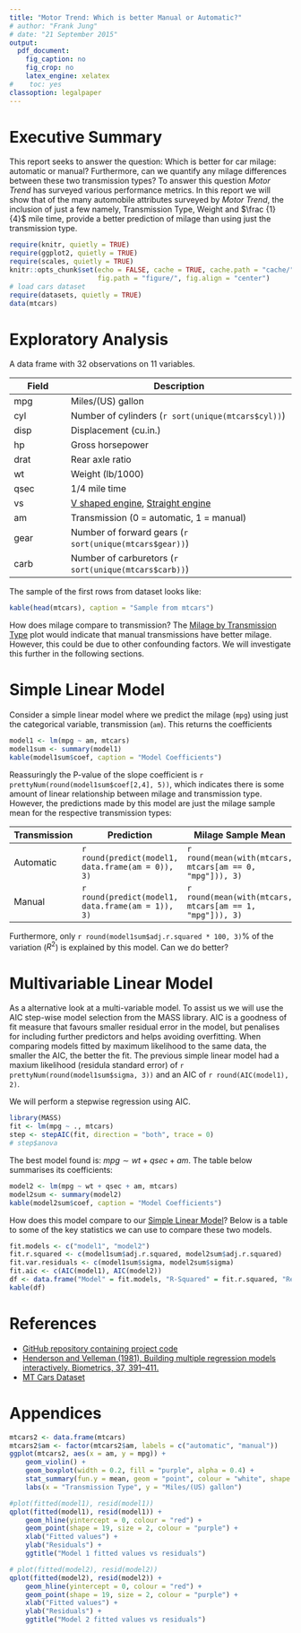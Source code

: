 ```yaml
---
title: "Motor Trend: Which is better Manual or Automatic?"
# author: "Frank Jung"
# date: "21 September 2015"
output:
  pdf_document:
    fig_caption: no
    fig_crop: no
    latex_engine: xelatex
#    toc: yes
classoption: legalpaper
---
```


# Executive Summary

This report seeks to answer the question: Which is better for car milage: 
automatic or manual? Furthermore, can we quantify any milage differences between
these two transmission types? To answer this question _Motor Trend_ has surveyed
various performance metrics. In this report we will show that of the many 
automobile attributes surveyed by _Motor Trend_, the inclusion of just a few 
namely, Transmission Type, Weight and $\frac {1} {4}$ mile time, provide a 
better prediction of milage than using just the transmission type.

```r
require(knitr, quietly = TRUE)
require(ggplot2, quietly = TRUE)
require(scales, quietly = TRUE)
knitr::opts_chunk$set(echo = FALSE, cache = TRUE, cache.path = "cache/", 
                      fig.path = "figure/", fig.align = "center")
# load cars dataset
require(datasets, quietly = TRUE)
data(mtcars)
```

# Exploratory Analysis

A data frame with 32 observations on 11 variables.

| Field | Description               |
|-------|---------------------------|
| mpg   | Miles/(US) gallon         |
| cyl   | Number of cylinders (`r sort(unique(mtcars$cyl))`) |
| disp  | Displacement (cu.in.)     |
| hp    | Gross horsepower          |
| drat  | Rear axle ratio           |
| wt    | Weight (lb/1000)          |
| qsec  | 1/4 mile time             |
| vs    | [V shaped engine](https://en.wikipedia.org/wiki/V_engine), [Straight engine](https://en.wikipedia.org/wiki/Straight_engine) |
| am    | Transmission (0 = automatic, 1 = manual) |
| gear  | Number of forward gears (`r sort(unique(mtcars$gear))`) |
| carb  | Number of carburetors (`r sort(unique(mtcars$carb))`) |

The sample of the first rows from dataset looks like:

```r
kable(head(mtcars), caption = "Sample from mtcars")
```

How does milage compare to transmission? The [Milage by Transmission
Type](#appendices) plot would indicate that manual transmissions have better
milage. However, this could be due to other confounding factors. We will
investigate this further in the following sections.

# Simple Linear Model

Consider a simple linear model where we predict the milage (`mpg`) using just 
the categorical variable, transmission (`am`). This returns the coefficients

```r
model1 <- lm(mpg ~ am, mtcars)
model1sum <- summary(model1)
kable(model1sum$coef, caption = "Model Coefficients")
```

Reassuringly the P-value of the slope coefficient is
`r prettyNum(round(model1sum$coef[2,4], 5))`, which indicates there is some 
amount of linear relationship between milage and transmission type. However, the
predictions made by this model are just the milage sample mean for the 
respective transmission types:

| Transmission | Prediction | Milage Sample Mean |
|--------------|------------|--------------------|
| Automatic | `r round(predict(model1, data.frame(am = 0)), 3)` | `r round(mean(with(mtcars, mtcars[am == 0, "mpg"])), 3)` | 
| Manual | `r round(predict(model1, data.frame(am = 1)), 3)` | `r round(mean(with(mtcars, mtcars[am == 1, "mpg"])), 3)` |

Furthermore, only `r round(model1sum$adj.r.squared * 100, 3)`% of the variation 
($R^2$) is explained by this model. Can we do better? 

# Multivariable Linear Model

As a alternative look at a multi-variable model. To assist us we will use the
AIC step-wise model selection from the MASS library. AIC is a goodness of fit
measure that favours smaller residual error in the model, but penalises for
including further predictors and helps avoiding overfitting. When comparing
models fitted by maximum likelihood to the same data, the smaller the AIC, the
better the fit. The previous simple linear model had a maxium likelihood
(residula standard error) of `r prettyNum(round(model1sum$sigma, 3))` and an AIC
of `r round(AIC(model1), 2)`.

We will perform a stepwise regression using AIC.

```r
library(MASS)
fit <- lm(mpg ~ ., mtcars)
step <- stepAIC(fit, direction = "both", trace = 0)
# step$anova
```

The best model found is: $mpg \sim wt + qsec + am$. The table below summarises
its coefficients:

```r
model2 <- lm(mpg ~ wt + qsec + am, mtcars)
model2sum <- summary(model2)
kable(model2sum$coef, caption = "Model Coefficients")
```

How does this model compare to our [Simple Linear Model](#simple-linear-model)?
Below is a table to some of the key statistics we can use to compare these two
models.

```r
fit.models <- c("model1", "model2")
fit.r.squared <- c(model1sum$adj.r.squared, model2sum$adj.r.squared)
fit.var.residuals <- c(model1sum$sigma, model2sum$sigma)
fit.aic <- c(AIC(model1), AIC(model2))
df <- data.frame("Model" = fit.models, "R-Squared" = fit.r.squared, "Residual Variance" = fit.var.residuals, AIC = fit.aic)
kable(df)
```

# References

* [GitHub repository containing project code](https://github.com/frankjung/regmods-project1)
* [Henderson and Velleman (1981), Building multiple regression models interactively. Biometrics, 37, 391–411.](https://github.com/frankhjung/regmods-project/blob/master/mtcars-henderson.pdf)
* [MT Cars Dataset](https://stat.ethz.ch/R-manual/R-devel/library/datasets/html/mtcars.html)

# Appendices

```r
mtcars2 <- data.frame(mtcars)
mtcars2$am <- factor(mtcars2$am, labels = c("automatic", "manual"))
ggplot(mtcars2, aes(x = am, y = mpg)) +
    geom_violin() +
    geom_boxplot(width = 0.2, fill = "purple", alpha = 0.4) +
    stat_summary(fun.y = mean, geom = "point", colour = "white", shape = 19, size = 2) +
    labs(x = "Transmission Type", y = "Miles/(US) gallon")
```

```r
#plot(fitted(model1), resid(model1))
qplot(fitted(model1), resid(model1)) +
    geom_hline(yintercept = 0, colour = "red") +
    geom_point(shape = 19, size = 2, colour = "purple") +
    xlab("Fitted values") +
    ylab("Residuals") +
    ggtitle("Model 1 fitted values vs residuals")
```

```r
# plot(fitted(model2), resid(model2))
qplot(fitted(model2), resid(model2)) +
    geom_hline(yintercept = 0, colour = "red") +
    geom_point(shape = 19, size = 2, colour = "purple") +
    xlab("Fitted values") +
    ylab("Residuals") +
    ggtitle("Model 2 fitted values vs residuals")
```
